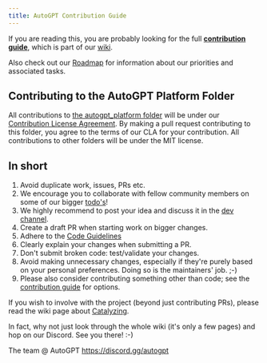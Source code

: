```yaml
---
title: AutoGPT Contribution Guide
---
```


If you are reading this, you are probably looking for the full **[contribution guide](https://github.com/Significant-Gravitas/AutoGPT/wiki/Contributing)**, which is part of our [wiki](https://github.com/Significant-Gravitas/AutoGPT/wiki).

Also check out our [Roadmap](https://github.com/Significant-Gravitas/AutoGPT/discussions/6971) for information about our priorities and associated tasks.

## Contributing to the AutoGPT Platform Folder

All contributions to [the autogpt_platform folder](https://github.com/Significant-Gravitas/AutoGPT/blob/master/autogpt_platform) will be under our [Contribution License Agreement](https://github.com/Significant-Gravitas/AutoGPT/blob/master/autogpt_platform/Contributor%20License%20Agreement%20(CLA).md). By making a pull request contributing to this folder, you agree to the terms of our CLA for your contribution. All contributions to other folders will be under the MIT license.

## In short

1.  Avoid duplicate work, issues, PRs etc.
2.  We encourage you to collaborate with fellow community members on some of our bigger [todo's](https://github.com/Significant-Gravitas/AutoGPT/discussions/6971)!
3.  We highly recommend to post your idea and discuss it in the [dev channel](https://discord.com/channels/1092243196446249134/1095817829405704305).
4.  Create a draft PR when starting work on bigger changes.
5.  Adhere to the [Code Guidelines](https://github.com/Significant-Gravitas/AutoGPT/wiki/Contributing#code-guidelines)
6.  Clearly explain your changes when submitting a PR.
7.  Don't submit broken code: test/validate your changes.
8.  Avoid making unnecessary changes, especially if they're purely based on your personal preferences. Doing so is the maintainers' job. ;-)
9.  Please also consider contributing something other than code; see the [contribution guide](https://github.com/Significant-Gravitas/AutoGPT/wiki/Contributing) for options.

If you wish to involve with the project (beyond just contributing PRs), please read the wiki page about [Catalyzing](https://github.com/Significant-Gravitas/AutoGPT/wiki/Catalyzing).

In fact, why not just look through the whole wiki (it's only a few pages) and hop on our Discord. See you there! :-)

The team @ AutoGPT https://discord.gg/autogpt
